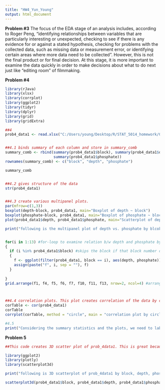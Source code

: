 ```yaml
---
title: "HW4_Yun_Young"
output: html_document
---
```



**Problem #3**
The focus of the EDA stage of an analysis includes, according to Roger Peng, "identifying relationships between variables that are particularly interesting or unexpected, checking to see if there is any evidence for or against a stated hypothesis, checking for problems with the collected data, such as missing data or measurement error, or identifying certain areas where more data need to be collected". However, this is not the final product or for final decision. At this stage, it is more important to examine the data quickly in order to make decisions about what to do next just like "editing room" of filmmaking.


**Problem #4**
```r
library(rJava)
library(xlsx)
library(corrplot)
library(ggplot2)
library(tidyr)
library(dplyr)
library(grid)
library(gridExtra)

##4
prob4_data1 <- read.xlsx("C:/Users/young/Desktop/R/STAT_5014_homework/04_projecting_knowledge_plots/HW4_data.xlsx", sheetIndex = 1)


##4.1 binds summary of each column and store in summary_comb
summary_comb <- rbind(summary(prob4_data1$block), summary(prob4_data1$depth),
                      summary(prob4_data1$phosphate))
rownames(summary_comb) <- c("block", "depth", "phosphate")

summary_comb


##4.2 gives structure of the data
str(prob4_data1)


##4.3 create various multipanel plots.
par(mfrow=c(1,3))
boxplot(depth~block, prob4_data1, main="Boxplot of depth ~ block")
boxplot(phosphate~block, prob4_data1, main="Boxplot of phosphate ~ block")
plot(prob4_data1$depth, prob4_data1$phosphate, main="Scatterplot of depth vs. phosphate")

print("following is the multipanel plot of depth vs. phosphate by blcok")


for(i in 1:13) #for-loop to examine relation b/w depth and phosphate by the block. 
{
  if (i %in% prob4_data1$block) #skips the block if that block number does not exist
  {
    f <- ggplot(filter(prob4_data1, block == i), aes(depth, phosphate)) + geom_jitter()
    assign(paste("f", i, sep = ""), f)
  }
  
}
grid.arrange(f1, f4, f5, f6, f7, f10, f11, f13, nrow=2, ncol=4) #arrange graphs together



##4.4 correlation plots. This plot creates correlation of the data by color and circle
corTable <- cor(prob4_data1)
corTable
corrplot(corTable, method = "circle", main = "correlation plot by circle")

#4.5
print("Considering the summary statistics and the plots, we need to label columns correctly and descriptively in order to work with plots and summary statistics that read column names")


```



**Problem 5**
```r
##This code creates 3D scatter plot of prob_4data1. This is great because the graphs analyzed in #4 can be observed altogether in one space.

library(ggplot2)
library(plotly)
library(scatterplot3d)

print("following is 3D scatterplot of prob_4data1 by block, depth, phosphate")

scatterplot3d(prob4_data1$block, prob4_data1$depth, prob4_data1$phosphate, main="3D Scatter Plot", xlab = "Block", ylab = "Depth", zlab = "Phosphate")

```

